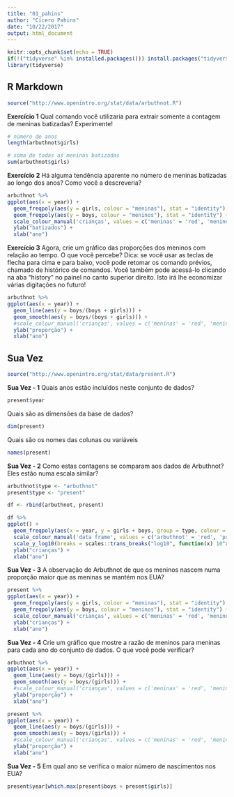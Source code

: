 ```yaml
---
title: "01_pahins"
author: "Cícero Pahins"
date: "10/22/2017"
output: html_document
---
```


```r
knitr::opts_chunk$set(echo = TRUE)
if(!("tidyverse" %in% installed.packages())) install.packages("tidyverse")
library(tidyverse)
```

## R Markdown

```r
source("http://www.openintro.org/stat/data/arbuthnot.R")
```

**Exercício 1**
Qual comando você utilizaria para extrair somente a contagem de meninas batizadas? Experimente!

```r
# número de anos
length(arbuthnot$girls)

# soma de todas as meninas batizadas
sum(arbuthnot$girls)
```

**Exercício 2**
Há  alguma  tendência  aparente  no  número  de  meninas  batizadas  ao  longo  dos anos? Como você a descreveria?

```r
arbuthnot %>%
ggplot(aes(x = year)) +
  geom_freqpoly(aes(y = girls, colour = "meninas"), stat = "identity") + 
  geom_freqpoly(aes(y = boys, colour = "meninos"), stat = "identity") +
  scale_colour_manual('crianças', values = c('meninas' = 'red', 'meninos' = 'blue')) +
  ylab("batizados") +
  xlab("ano")

```

**Exercício 3**
Agora,  crie  um  gráfico  das  proporções  dos  meninos  com  relação  ao  tempo.   O que  você  percebe?  Dica:  se  você  usar  as  teclas  de  flecha  para  cima  e  para  baixo,  você  pode retomar os comando prévios, chamado de histórico de comandos. Você também pode acessá-lo clicando na aba “history” no painel no canto superior direito. Isto irá lhe economizar várias digitações no futuro!

```r
arbuthnot %>%
ggplot(aes(x = year)) +
  geom_line(aes(y = boys/(boys + girls))) +
  geom_smooth(aes(y = boys/(boys + girls))) +
  #scale_colour_manual('crianças', values = c('meninas' = 'red', 'meninos' = 'blue')) +
  ylab("proporção") +
  xlab("ano")
```


## Sua Vez

```r
source("http://www.openintro.org/stat/data/present.R")
```

**Sua Vez - 1**
Quais anos estão incluídos neste conjunto de dados?

```r
present$year
```

Quais são as dimensões da base de dados?

```r
dim(present)
```

Quais são os nomes das colunas ou variáveis

```r
names(present)
```

**Sua Vez - 2**
Como estas contagens se comparam aos dados de Arbuthnot? Eles estão numa escala similar?

```r
arbuthnot$type <- "arbuthnot"
present$type <- "present"

df <- rbind(arbuthnot, present)

df %>%
ggplot() +
  geom_freqpoly(aes(x = year, y = girls + boys, group = type, colour = type), stat = "identity") +
  scale_colour_manual('data frame', values = c('arbuthnot' = 'red', 'present' = 'blue')) +
  scale_y_log10(breaks = scales::trans_breaks("log10", function(x) 10^x), labels = scales::trans_format('log10', scales::math_format(10^.x))) +
  ylab("crianças") +
  xlab("ano")
```

**Sua Vez - 3**
A observação de Arbuthnot de que os meninos nascem numa proporção maior que as meninas se mantém nos EUA?

```r
present %>%
ggplot(aes(x = year)) +
  geom_freqpoly(aes(y = girls, colour = "meninas"), stat = "identity") + 
  geom_freqpoly(aes(y = boys, colour = "meninos"), stat = "identity") +
  scale_colour_manual('crianças', values = c('meninas' = 'red', 'meninos' = 'blue')) +
  ylab("crianças") +
  xlab("ano")
```

**Sua Vez - 4**
Crie um gráfico que mostre a razão de meninos para meninas para cada ano do conjunto de dados. O que você pode verificar?

```r
arbuthnot %>%
ggplot(aes(x = year)) +
  geom_line(aes(y = boys/(girls))) +
  geom_smooth(aes(y = boys/(girls))) +
  #scale_colour_manual('crianças', values = c('meninas' = 'red', 'meninos' = 'blue')) +
  ylab("proporção") +
  xlab("ano")

present %>%
ggplot(aes(x = year)) +
  geom_line(aes(y = boys/(girls))) +
  geom_smooth(aes(y = boys/(girls))) +
  #scale_colour_manual('crianças', values = c('meninas' = 'red', 'meninos' = 'blue')) +
  ylab("proporção") +
  xlab("ano")
```

**Sua Vez - 5**
Em qual ano se verifica o maior número de nascimentos nos EUA?

```r
present$year[which.max(present$boys + present$girls)]
```

